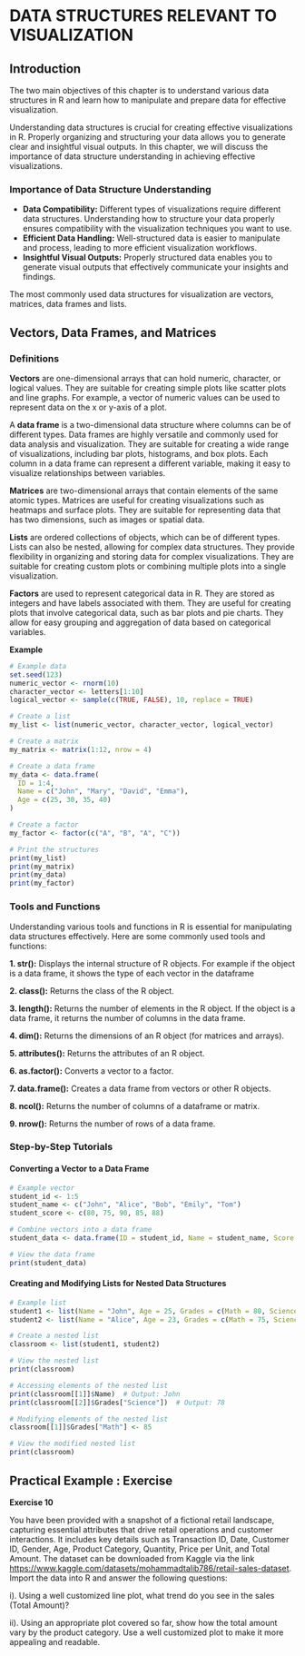 
# DATA STRUCTURES RELEVANT TO VISUALIZATION


## Introduction

The two main objectives of this chapter is to understand  various data structures in R and learn how to manipulate and prepare data for effective visualization. 

Understanding data structures is crucial for creating effective visualizations in R. Properly organizing and structuring your data allows you to generate clear and insightful visual outputs. In this chapter, we will discuss the importance of data structure understanding in achieving effective visualizations.

### Importance of Data Structure Understanding 

- **Data Compatibility:** Different types of visualizations require different data structures. Understanding how to structure your data properly ensures compatibility with the visualization techniques you want to use.
- **Efficient Data Handling:** Well-structured data is easier to manipulate and process, leading to more efficient visualization workflows.
- **Insightful Visual Outputs:** Properly structured data enables you to generate visual outputs that effectively communicate your insights and findings.

The most commonly used data structures for visualization are vectors, matrices, data frames and lists.

## Vectors, Data Frames, and Matrices

### Definitions 

**Vectors** are one-dimensional arrays that can hold numeric, character, or logical values. They are suitable for creating simple plots like scatter plots and line graphs. For example, a vector of numeric values can be used to represent data on the x or y-axis of a plot.

A **data frame** is a two-dimensional data structure where columns can be of different types. Data frames are highly versatile and commonly used for data analysis and visualization. They are suitable for creating a wide range of visualizations, including bar plots, histograms, and box plots. Each column in a data frame can represent a different variable, making it easy to visualize relationships between variables.

**Matrices** are two-dimensional arrays that contain elements of the same atomic types. Matrices are useful for creating visualizations such as heatmaps and surface plots. They are suitable for representing data that has two dimensions, such as images or spatial data.

**Lists** are ordered collections of objects, which can be of different types. Lists can also be nested, allowing for complex data structures. They provide flexibility in organizing and storing data for complex visualizations. They are suitable for creating custom plots or combining multiple plots into a single visualization.

**Factors** are used to represent categorical data in R. They are stored as integers and have labels associated with them. They are useful for creating plots that involve categorical data, such as bar plots and pie charts. They allow for easy grouping and aggregation of data based on categorical variables.

**Example**
```r
# Example data
set.seed(123)
numeric_vector <- rnorm(10)
character_vector <- letters[1:10]
logical_vector <- sample(c(TRUE, FALSE), 10, replace = TRUE)

# Create a list
my_list <- list(numeric_vector, character_vector, logical_vector)

# Create a matrix
my_matrix <- matrix(1:12, nrow = 4)

# Create a data frame
my_data <- data.frame(
  ID = 1:4,
  Name = c("John", "Mary", "David", "Emma"),
  Age = c(25, 30, 35, 40)
)

# Create a factor
my_factor <- factor(c("A", "B", "A", "C"))

# Print the structures
print(my_list)
print(my_matrix)
print(my_data)
print(my_factor)

```


### Tools and Functions 

Understanding various tools and functions in R is essential for manipulating data structures effectively. Here are some commonly used tools and functions:


**1. str():** Displays the internal structure of R objects. For example if the object is a data frame, it shows the type of each vector in the dataframe

**2. class():** Returns the class of the R object.

**3. length():** Returns the number of elements in the R object. If the object is a data frame, it returns the number of columns in the data frame.

**4. dim():** Returns the dimensions of an R object (for matrices and arrays).

**5. attributes():** Returns the attributes of an R object.

**6. as.factor():** Converts a vector to a factor.

**7. data.frame():** Creates a data frame from vectors or other R objects.

**8. ncol():** Returns the number of columns of a dataframe or matrix.

**9. nrow():** Returns the number of rows of a data frame.


### Step-by-Step Tutorials

#### Converting a Vector to a Data Frame 

```r
# Example vector
student_id <- 1:5
student_name <- c("John", "Alice", "Bob", "Emily", "Tom")
student_score <- c(80, 75, 90, 85, 88)

# Combine vectors into a data frame
student_data <- data.frame(ID = student_id, Name = student_name, Score = student_score)

# View the data frame
print(student_data)

```


#### Creating and Modifying Lists for Nested Data Structures 

```r
# Example list
student1 <- list(Name = "John", Age = 25, Grades = c(Math = 80, Science = 85))
student2 <- list(Name = "Alice", Age = 23, Grades = c(Math = 75, Science = 78))

# Create a nested list
classroom <- list(student1, student2)

# View the nested list
print(classroom)

# Accessing elements of the nested list
print(classroom[[1]]$Name)  # Output: John
print(classroom[[2]]$Grades["Science"])  # Output: 78

# Modifying elements of the nested list
classroom[[1]]$Grades["Math"] <- 85

# View the modified nested list
print(classroom)

```


## Practical Example : Exercise

**Exercise 10**

You have been provided with a  snapshot of a fictional retail landscape, capturing essential attributes that drive retail operations and customer interactions. It includes key details such as Transaction ID, Date, Customer ID, Gender, Age, Product Category, Quantity, Price per Unit, and Total Amount. The dataset can be downloaded from Kaggle via the link <https://www.kaggle.com/datasets/mohammadtalib786/retail-sales-dataset>. Import the data into R and answer the following questions:

i). Using a well customized line plot, what trend do you see in the sales (Total Amount)?

ii). Using an appropriate plot covered so far, show how the total amount vary by the product category. Use a well customized plot to make it more appealing and readable.




